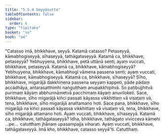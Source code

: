 ```yaml
---
title: "5.5.4 Seyyāsutta"
tableOfContents: false
sidebar:
  order: 6
type: "tipitaka"
basket: "su"
book: "a4"
---
```



<DynamicBreadcrumb />

<Division number="246" book="a4">

<Paragraph number="1499" book="a4">
“Catasso imā, bhikkhave, seyyā. Katamā catasso? Petaseyyā, kāmabhogiseyyā, sīhaseyyā, tathāgataseyyā. Katamā ca, bhikkhave, petaseyyā? Yebhuyyena, bhikkhave, petā uttānā senti; ayaṃ vuccati, bhikkhave, petaseyyā.
</Paragraph>

<Paragraph number="1500" book="a4">
Katamā ca, bhikkhave, kāmabhogiseyyā? Yebhuyyena, bhikkhave, kāmabhogī vāmena passena senti; ayaṃ vuccati, bhikkhave, kāmabhogiseyyā.
</Paragraph>

<Paragraph number="1501" book="a4">
Katamā ca, bhikkhave, sīhaseyyā? Sīho, bhikkhave, migarājā dakkhiṇena passena seyyaṃ kappeti, pāde pādaṃ accādhāya, antarasatthimhi naṅguṭṭhaṃ anupakkhipitvā. So paṭibujjhitvā purimaṃ kāyaṃ abbhunnāmetvā pacchimaṃ kāyaṃ anuviloketi. Sace, bhikkhave, sīho migarājā kiñci passati kāyassa vikkhittaṃ vā visaṭaṃ vā, tena, bhikkhave, sīho migarājā anattamano hoti. Sace pana, bhikkhave, sīho migarājā na kiñci passati kāyassa vikkhittaṃ vā visaṭaṃ vā, tena, bhikkhave, sīho migarājā attamano hoti. Ayaṃ vuccati, bhikkhave, sīhaseyyā.
</Paragraph>

<Paragraph number="1502" book="a4">
Katamā ca, bhikkhave, tathāgataseyyā? Idha, bhikkhave, tathāgato vivicceva kāmehi …pe…  catutthaṃ jhānaṃ upasampajja viharati. Ayaṃ vuccati, bhikkhave, tathāgataseyyā. Imā kho, bhikkhave, catasso seyyā”ti.

</Paragraph>
</Division>

<Paragraph number="1503" type="center" book="a4">
Catutthaṃ.
</Paragraph>